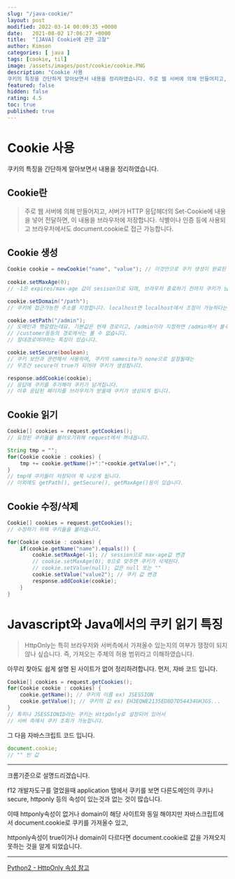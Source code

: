 ```yaml
---
slug: "/java-cookie/"
layout: post
modified: 2022-03-14 00:09:35 +0000
date:   2021-08-02 17:06:27 +0000
title:  "[JAVA] Cookie에 관한 고찰"
author: Kimson
categories: [ java ]
tags: [cookie, til]
image: /assets/images/post/cookie/cookie.PNG
description: "Cookie 사용
쿠키의 특징을 간단하게 알아보면서 내용을 정리하였습니다. 주로 웹 서버에 의해 만들어지고, 서버가 HTTP 응답헤더의 Set-Cookie에 내용을 넣어 전달하면, 이 내용을 브라우저에 저장합니다."
featured: false
hidden: false
rating: 4.5
toc: true
published: true
---
```


# Cookie 사용

쿠키의 특징을 간단하게 알아보면서 내용을 정리하였습니다.

## Cookie란

> 주로 웹 서버에 의해 만들어지고, 서버가 HTTP 응답헤더의 Set-Cookie에 내용을 넣어 전달하면, 이 내용을 브라우저에 저장합니다.
>식별이나 인증 등에 사용되고 브라우저에서도 document.cookie로 접근 가능합니다.

## Cookie 생성

```java
Cookie cookie = newCookie("name", "value"); // 이것만으로 쿠키 생성이 완료된 것이 아닙니다.
​
cookie.setMaxAge(0);
// -1은 expires/max-age 값이 sesison으로 되며, 브라우저 종료하기 전까지 쿠키가 남아있게 됩니다.

cookie.setDomain("/path");
// 쿠키에 접근가능한 주소를 지정합니다. localhost면 localhost에서 조정이 가능하다는 이야기입니다.

cookie.setPath("/admin");
// 도메인과 헷갈렸는데요. 기본값은 현재 경로이고, /admin이라 지정하면 /admin에서 볼수있지만
// /customer등등의 경로에서는 볼 수 없습니다.
// 절대경로여야하는 특징이 있습니다.

cookie.setSecure(boolean);
// 쿠키 보안과 관련해서 사용하며, 쿠키의 samesite가 none으로 설정될때는
// 무조건 secure이 true가 되어야 쿠키가 생성됩니다.

response.addCookie(cookie);
// 응답에 쿠키를 추가해야 쿠키가 담겨집니다.
// 이후 응답된 페이지를 브라우저가 받을때 쿠키가 생성되게 됩니다.
```

## Cookie 읽기

```java
Cookie[] cookies = request.getCookies();
// 요청된 쿠키들을 불러오기위해 request에서 꺼내옵니다.

String tmp = "";
for(Cookie cookie : cookies) {
    tmp += cookie.getName()+":"+cookie.getValue()+",";
}
// tmp에 쿠키들이 저장되어 쭉 나오게 됩니다.
// 이외에도 getPath(), getSecure(), getMaxAge()등이 있습니다.
```

## Cookie 수정/삭제

```java
Cookie[] cookies = request.getCookies();
// 수정하기 위해 쿠키들을 불러옵니다.

for(Cookie cookie : cookies) {
    if(cookie.getName("name").equals()) {
        cookie.setMaxAge(-1); // session으로 max-age값 변경
        // cookie.setMaxAge(0); 0으로 맞추면 쿠키가 삭제된다.
        // cookie.setValue(null); 값은 null 또는 ""
        cookie.setValue("value2"); // 쿠키 값 변경
        response.addCookie(cookie);
    }
}
```

# Javascript와 Java에서의 쿠키 읽기 특징

>HttpOnly는 특히 브라우저와 서버측에서 가져올수 있는지의 여부가 쟁정이 되지 않나 싶습니다. 즉, 가져오는 주체의 허용 범위라고 이해하였습니다.

아무리 찾아도 쉽게 설명 된 사이트가 없어 정리하려합니다. 먼저, 자바 코드 입니다.

```java
Cookie[] cookies = request.getCookies();
for(Cookie cookie : cookies) {
    cookie.getName(); // 쿠키의 이름 ex) JSESSION
    cookie.getValue(); // 쿠키의 값 ex) EH3EQWE2135ED8D7D54434GHJGS...
}
// 특히나 JSESSIONID라는 쿠키는 HttpOnly로 설정되어 있어서
// 서버 측에서 쿠키 조회가 가능합니다.
```

그 다음 자바스크립트 코드 입니다.

```javascript
document.cookie;
// "" 빈 값
```

-----

크롬기준으로 설명드리겠습니다.

f12 개발자도구를 열었을때 application 탭에서 쿠키를 보면 다른도메인의 쿠키나 secure, httponly 등의 속성이 있는것과 없는 것이 많습니다.

이때 httponly속성이 없거나 domain이 해당 사이트와 동일 해야지만 자바스크립트에서 document.cookie로 쿠키를 가져올수 있고,

httponly속성이 true이거나 domain이 다르다면 document.cookie로 값을 가져오지 못하는 것을 알게 되었습니다.

-----

[Python2 - HttpOnly 속성 참고](https://www.python2.net/questions-200084.htm)